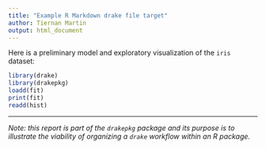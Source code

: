 ```yaml
---
title: "Example R Markdown drake file target"
author: Tiernan Martin
output: html_document
---
```


Here is a preliminary model and exploratory visualization of the `iris` dataset:

```r
library(drake)
library(drakepkg)
loadd(fit)
print(fit)
readd(hist)
```

<hr>

_Note: this report is part of the `drakepkg` package and its purpose is to illustrate the viability of organizing a `drake` workflow within an R package._
